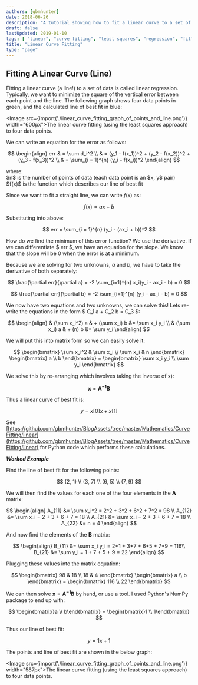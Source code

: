 ```yaml
---
authors: [gbmhunter]
date: 2018-06-26
description: "A tutorial showing how to fit a linear curve to a set of data."
draft: false
lastUpdated: 2019-01-10
tags: [ "linear", "curve fitting", "least squares", "regression", "fit", "matrix", "error" ]
title: "Linear Curve Fitting"
type: "page"
---
```



## Fitting A Linear Curve (Line)

Fitting a linear curve (a line!) to a set of data is called linear regression. Typically, we want to minimize the square of the vertical error between each point and the line. The following graph shows four data points in green, and the calculated line of best fit in blue:

<Image src={import('./linear_curve_fitting_graph_of_points_and_line.png')} width="600px">The linear curve fitting (using the least squares approach) to four data points.</Image>

We can write an equation for the error as follows:

$$
\begin{align}  
err & = \sum d_i^2 \\  
& = (y_1 - f(x_1))^2 + (y_2 - f(x_2))^2 + (y_3 - f(x_3))^2 \\  
& = \sum_{i = 1}^{n} (y_i - f(x_i))^2  
\end{align}
$$

<p className="centered">where:<br/>
$n$ is the number of points of data (each data point is an $x, y$ pair)<br/>
$f(x)$ is the function which describes our line of best fit<br/></p>

Since we want to fit a straight line, we can write $f(x)$ as:

$$ f(x) = ax + b $$

Substituting into above:

$$ err = \sum_{i = 1}^{n} (y_i - (ax_i + b))^2 $$

How do we find the minimum of this error function? We use the derivative. If we can differentiate $ err $, we have an equation for the slope. We know that the slope will be 0 when the error is at a minimum.

Because we are solving for two unknowns, $a$ and $b$, we have to take the derivative of both separately:

$$ \frac{\partial err}{\partial a} = -2 \sum_{i=1}^{n} x_i(y_i - ax_i - b) = 0 $$

$$ \frac{\partial err}{\partial b} = -2 \sum_{i=1}^{n} (y_i - ax_i - b) = 0 $$

We now have two equations and two unknowns, we can solve this! Lets re-write the equations in the form $ C_1 a + C_2 b = C_3 $:


$$
\begin{align}  
& (\sum x_i^2) a & + (\sum x_i) b &= \sum x_i y_i \\  
& (\sum x_i) a & + (n) b &= \sum y_i  
\end{align}
$$

We will put this into matrix form so we can easily solve it:

$$
\begin{bmatrix}
\sum x_i^2 & \sum x_i \\  
\sum x_i & n  
\end{bmatrix}   
\begin{bmatrix}  
a \\ b  
\end{bmatrix} =   
\begin{bmatrix}  
\sum x_i y_i \\  
\sum y_i  
\end{bmatrix}
$$

We solve this by re-arranging which involves taking the inverse of x):

$$ \mathbf{x} = \mathbf{A^{-1}} \mathbf{B} $$

Thus a linear curve of best fit is:

$$ y = x[0] x + x[1] $$

See [https://github.com/gbmhunter/BlogAssets/tree/master/Mathematics/CurveFitting/linear](https://github.com/gbmhunter/BlogAssets/tree/master/Mathematics/CurveFitting/linear) for Python code which performs these calculations.

**_Worked Example_**

Find the line of best fit for the following points:

$$ (2, 1) \\ (3, 7) \\ (6, 5) \\ (7, 9) $$

We will then find the values for each one of the four elements in the $\mathbf{A}$ matrix:


$$
\begin{align}   
A_{11} &= \sum x_i^2 = 2^2 + 3^2 + 6^2 + 7^2 = 98 \\  
A_{12} &= \sum x_i = 2 + 3 + 6 + 7 = 18 \\  
A_{21} &= \sum x_i = 2 + 3 + 6 + 7 = 18 \\  
A_{22} &= n = 4  
\end{align}
$$

And now find the elements of the $\mathbf{B}$ matrix:

$$
\begin{align}
B_{11} &= \sum x_i y_i = 2*1 + 3*7 + 6*5 + 7*9 = 116\\  
B_{21} &= \sum y_i = 1 + 7 + 5 + 9 = 22
\end{align}
$$

Plugging these values into the matrix equation:

$$
\begin{bmatrix}  
98 & 18 \\  
18 & 4  
\end{bmatrix}   
\begin{bmatrix}  
a \\ b  
\end{bmatrix} =   
\begin{bmatrix}  
116 \\  
22  
\end{bmatrix}
$$

We can then solve $\mathbf{x} = \mathbf{A^{-1}}\mathbf{B}$ by hand, or use a tool. I used Python's NumPy package to end up with:

$$ \begin{bmatrix}a \\ b\end{bmatrix} = \begin{bmatrix}1 \\ 1\end{bmatrix} $$

Thus our line of best fit:

$$ y = 1x + 1 $$

The points and line of best fit are shown in the below graph:

<Image src={import('./linear_curve_fitting_graph_of_points_and_line.png')} width="587px">The linear curve fitting (using the least squares approach) to four data points.</Image>
